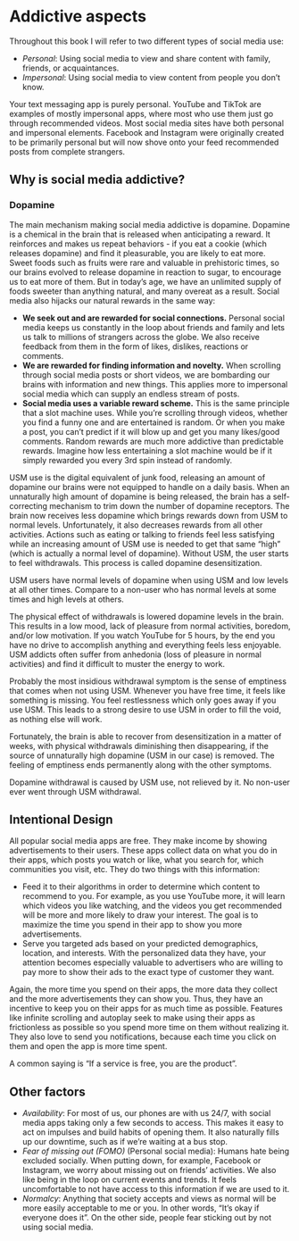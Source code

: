 #  Addictive aspects {#why-addictive}
Throughout this book I will refer to two different types of social media use:

- *Personal*: Using social media to view and share content with family, friends, or acquaintances. 
- *Impersonal*: Using social media to view content from people you don't know.

Your text messaging app is purely personal. YouTube and TikTok are examples of mostly impersonal apps, where most who use them just go through recommended videos. Most social media sites have both personal and impersonal elements. Facebook and Instagram were originally created to be primarily personal but will now shove onto your feed recommended posts from complete strangers.

## Why is social media addictive?
### Dopamine {#dopamine}
The main mechanism making social media addictive is dopamine. Dopamine is a chemical in the brain that is released when anticipating a reward. It reinforces and makes us repeat behaviors - if you eat a cookie (which releases dopamine) and find it pleasurable, you are likely to eat more. Sweet foods such as fruits were rare and valuable in prehistoric times, so our brains evolved to release dopamine in reaction to sugar, to encourage us to eat more of them. But in today's age, we have an unlimited supply of foods sweeter than anything natural, and many overeat as a result. Social media also hijacks our natural rewards in the same way:

- **We seek out and are rewarded for social connections.** Personal social media keeps us constantly in the loop about friends and family and lets us talk to millions of strangers across the globe. We also receive feedback from them in the form of likes, dislikes, reactions or comments.
- **We are rewarded for finding information and novelty.** When scrolling through social media posts or short videos, we are bombarding our brains with information and new things. This applies more to impersonal social media which can supply an endless stream of posts.
- **Social media uses a variable reward scheme.** This is the same principle that a slot machine uses. While you're scrolling through videos, whether you find a funny one and are entertained is random. Or when you make a post, you can't predict if it will blow up and get you many likes/good comments. Random rewards are much more addictive than predictable rewards. Imagine how less entertaining a slot machine would be if it simply rewarded you every 3rd spin instead of randomly.

USM use is the digital equivalent of junk food, releasing an amount of dopamine our brains were not equipped to handle on a daily basis. When an unnaturally high amount of dopamine is being released, the brain has a self-correcting mechanism to trim down the number of dopamine receptors.  The brain now receives less dopamine which brings rewards down from USM to normal levels. Unfortunately, it also decreases rewards from all other activities. Actions such as eating or talking to friends feel less satisfying while an increasing amount of USM use is needed to get that same "high" (which is actually a normal level of dopamine). Without USM, the user starts to feel withdrawals. This process is called dopamine desensitization.

::: {.rmdnote data-latex=""}
USM users have normal levels of dopamine when using USM and low levels at all other times. Compare to a non-user who has normal levels at some times and high levels at others.
:::

The physical effect of withdrawals is lowered dopamine levels in the brain. This results in a low mood, lack of pleasure from normal activities, boredom, and/or low motivation. If you watch YouTube for 5 hours, by the end you have no drive to accomplish anything and everything feels less enjoyable. USM addicts often suffer from anhedonia (loss of pleasure in normal activities) and find it difficult to muster the energy to work. 

Probably the most insidious withdrawal symptom is the sense of emptiness that comes when not using USM. Whenever you have free time, it feels like something is missing. You feel restlessness which only goes away if you use USM. This leads to a strong desire to use USM in order to fill the void, as nothing else will work.

Fortunately, the brain is able to recover from desensitization in a matter of weeks, with physical withdrawals diminishing then disappearing, if the source of unnaturally high dopamine (USM in our case) is removed. The feeling of emptiness ends permanently along with the other symptoms.

::: {.rmdnote data-latex=""}
Dopamine withdrawal is caused by USM use, not relieved by it. No non-user ever went through USM withdrawal.
:::

## Intentional Design
All popular social media apps are free. They make income by showing advertisements to their users. These apps collect data on what you do in their apps, which posts you watch or like, what you search for, which communities you visit, etc. They do two things with this information:

- Feed it to their algorithms in order to determine which content to recommend to you. For example, as you use YouTube more, it will learn which videos you like watching, and the videos you get recommended will be more and more likely to draw your interest. The goal is to maximize the time you spend in their app to show you more advertisements.
- Serve you targeted ads based on your predicted demographics, location, and interests. With the personalized data they have, your attention becomes especially valuable to advertisers who are willing to pay more to show their ads to the exact type of customer they want.

Again, the more time you spend on their apps, the more data they collect and the more advertisements they can show you. Thus, they have an incentive to keep you on their apps for as much time as possible. Features like infinite scrolling and autoplay seek to make using their apps as frictionless as possible so you spend more time on them without realizing it. They also love to send you notifications, because each time you click on them and open the app is more time spent.

::: {.rmdcaution data-latex=""}
A common saying is "If a service is free, you are the product".
:::

## Other factors
- *Availability*: For most of us, our phones are with us 24/7, with social media apps taking only a few seconds to access. This makes it easy to act on impulses and build habits of opening them. It also naturally fills up our downtime, such as if we're waiting at a bus stop.
- *Fear of missing out (FOMO)* (Personal social media): Humans hate being excluded socially. When putting down, for example, Facebook or Instagram, we worry about missing out on friends' activities. We also like being in the loop on current events and trends. It feels uncomfortable to not have access to this information if we are used to it.
- *Normalcy*: Anything that society accepts and views as normal will be more easily acceptable to me or you. In other words, "It's okay if everyone does it". On the other side, people fear sticking out by not using social media.

